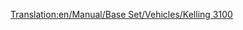 [[Translation:en/Manual/Base Set/Vehicles/Kelling 3100]]
{{fr/Train|Nom=Kelling 3100
|Image=[[File:en/Kelling3100.png]]
|Coût=21 093£ (42 186$)
|Vitesse=104 km/h (65 mph)
|Poids=110 t
|Puissance=1500 cv (1119 kW)
|Entretien=1 599£ (3 198$)
|Conception=1959
|Vie=22
|Capacité=N/A
|Description=
|Réalité=La Kelling 3100 ressemble aux [https://www.wikipedia.org/wiki/EMC 1800 hp B-B EMD Demonstrators 511 et 512] (en anglais). Les vrais EMD Demonstrators ont été construits en 1935.
}}